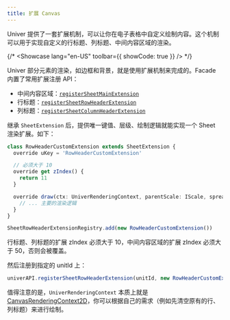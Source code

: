 ```yaml
---
title: 扩展 Canvas
---
```


Univer 提供了一套扩展机制，可以让你在电子表格中自定义绘制内容。这个机制可以用于实现自定义的行标题、列标题、中间内容区域的渲染。

{/* <Showcase lang="en-US" toolbar={{ showCode: true }} /> */}

Univer 部分元素的渲染，如边框和背景，就是使用扩展机制来完成的。Facade 内置了常用扩展注册 API：

- 中间内容区域：[`registerSheetMainExtension`](https://reference.univer.ai/zh-CN/classes/FUniver#registersheetmainextension)
- 行标题：[`registerSheetRowHeaderExtension`](https://reference.univer.ai/zh-CN/classes/FUniver#registersheetrowheaderextension)
- 列标题：[`registerSheetColumnHeaderExtension`](https://reference.univer.ai/zh-CN/classes/FUniver#registersheetcolumnheaderextension)

继承 `SheetExtension` 后，提供唯一键值、层级、绘制逻辑就能实现一个 Sheet 渲染扩展。如下：

```typescript
class RowHeaderCustomExtension extends SheetExtension {
  override uKey = 'RowHeaderCustomExtension'

  // 必须大于 10
  override get zIndex() {
    return 11
  }

  override draw(ctx: UniverRenderingContext, parentScale: IScale, spreadsheetSkeleton: SpreadsheetSkeleton) {
    // ... 主要的渲染逻辑
  }
}

SheetRowHeaderExtensionRegistry.add(new RowHeaderCustomExtension())
```

<Callout>
  行标题、列标题的扩展 zIndex 必须大于 10，中间内容区域的扩展 zIndex 必须大于 50，否则会被覆盖。
</Callout>

然后注册到指定的 unitId 上：

```typescript
univerAPI.registerSheetRowHeaderExtension(unitId, new RowHeaderCustomExtension())
```

值得注意的是，`UniverRenderingContext` 本质上就是 [CanvasRenderingContext2D](https://developer.mozilla.org/zh-CN/docs/Web/API/CanvasRenderingContext2D)，你可以根据自己的需求（例如先清空原有的行、列标题）来进行绘制。
